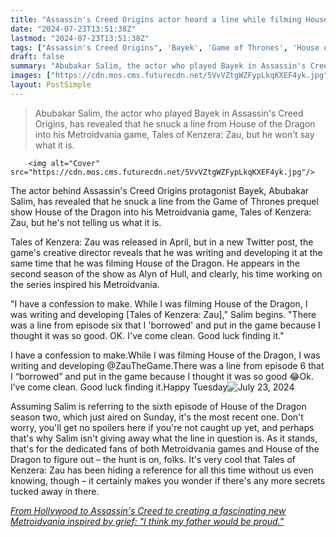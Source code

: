 ```yaml
---
title: "Assassin's Creed Origins actor heard a line while filming House of the Dragon that he liked so much he snuck it into his Metroidvania-style adventure game"
date: "2024-07-23T13:51:38Z"
lastmod: "2024-07-23T13:51:38Z"
tags: ["Assassin's Creed Origins", 'Bayek', 'Game of Thrones', 'House of the Dragon', 'Metroidvania', 'Tales of Kenzera: Zau']
draft: false
summary: "Abubakar Salim, the actor who played Bayek in Assassin's Creed Origins, has revealed that he snuck a line from House of the Dragon into his Metroidvania game, Tales of Kenzera: Zau, but he won't say what it is."
images: ["https://cdn.mos.cms.futurecdn.net/5VvVZtgWZFypLkqKXEF4yk.jpg"]
layout: PostSimple
---
```

> Abubakar Salim, the actor who played Bayek in Assassin's Creed Origins, has revealed that he snuck a line from House of the Dragon into his Metroidvania game, Tales of Kenzera: Zau, but he won't say what it is.


        <img alt="Cover" src="https://cdn.mos.cms.futurecdn.net/5VvVZtgWZFypLkqKXEF4yk.jpg"/>
        
The actor behind Assassin's Creed Origins protagonist Bayek, Abubakar Salim, has revealed that he snuck a line from the Game of Thrones prequel show House of the Dragon into his Metroidvania game, Tales of Kenzera: Zau, but he's not telling us what it is. 

Tales of Kenzera: Zau was released in April, but in a new Twitter post, the game's creative director reveals that he was writing and developing it at the same time that he was filming House of the Dragon. He appears in the second season of the show as Alyn of Hull, and clearly, his time working on the series inspired his Metroidvania. 

"I have a confession to make. While I was filming House of the Dragon, I was writing and developing [Tales of Kenzera: Zau]," Salim begins. "There was a line from episode six that I 'borrowed' and put in the game because I thought it was so good. OK. I've come clean. Good luck finding it."

I have a confession to make.While I was filming House of the Dragon, I was writing and developing @ZauTheGame.There was a line from episode 6 that I “borrowed” and put in the game because I thought it was so good 😂Ok. I’ve come clean. Good luck finding it.Happy Tuesday![July 23, 2024](https://twitter.com/Abzybabzy/status/1815672078915277193)

Assuming Salim is referring to the sixth episode of House of the Dragon season two, which just aired on Sunday, it's the most recent one. Don't worry, you'll get no spoilers here if you're not caught up yet, and perhaps that's why Salim isn't giving away what the line in question is. As it stands, that's for the dedicated fans of both Metroidvania games and House of the Dragon to figure out – the hunt is on, folks. It's very cool that Tales of Kenzera: Zau has been hiding a reference for all this time without us even knowing, though – it certainly makes you wonder if there's any more secrets tucked away in there. 

[<u><em>From Hollywood to Assassin's Creed to creating a fascinating new Metroidvania inspired by grief: "I think my father would be proud."</em></u>](https://www.gamesradar.com/tales-of-kenzera-zau-interview-december-2023/)
        